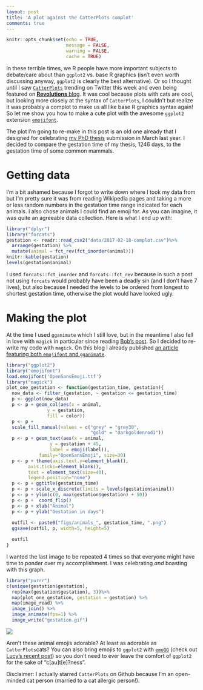 ```yaml
---
layout: post
title: 'A plot against the CatterPlots complot'
comments: true
---
```

```r
knitr::opts_chunk$set(echo = TRUE,
                      message = FALSE,
                      warning = FALSE, 
                      cache = TRUE)
```

In these terrible times, we R people have more important subjects to debate/care about than `ggplot2` vs. base R graphics (isn't even worth discussing anyway, `ggplot2` is clearly the best alternative). Or so I thought until I saw [`CatterPlots`](https://github.com/Gibbsdavidl/CatterPlots) trending on Twitter this week and even being featured on [__Revolutions__ blog](http://blog.revolutionanalytics.com/2017/02/catterplots-plots-with-cats.html). It was cool because plots with cats are cool, but looking more closely at the syntax of `CatterPlots`, I couldn't but realize it was probably a complot to make us all like base R graphics syntax again! So let me show you how to make a cute plot with the awesome `ggplot2` extension [`emojifont`](https://github.com/GuangchuangYu/emojifont).

<!--more-->

The plot I'm going to re-make in this post is an old one already that I designed for celebrating [my PhD thesis](https://edoc.ub.uni-muenchen.de/19877/) submission in March last year. I decided to compare the gestation time of my thesis, 1246 days, to the gestation time of some common mammals.

# Getting data

I'm a bit ashamed because I forgot to write down where I took my data from but I'm pretty sure it was from reading Wikipedia pages and taking a more or less random numbers in the gestation time range indicated for each animals. I also chose animals I could find an emoji for. As you can imagine, it was quite an agreeable data collection. Here is what I end up with:

```r
library("dplyr")
library("forcats")
gestation <- readr::read_csv2("data/2017-02-18-complot.csv")%>%
  arrange(gestation) %>%
  mutate(animal = fct_rev(fct_inorder(animal)))
knitr::kable(gestation)
levels(gestation$animal)
```

I used `forcats::fct_inorder` and `forcats::fct_rev` because in such a post not using `forcats` would probably have been a deadly sin (and I don't have 7 lives), but also because I needed the levels to be ordered from longest to shortest gestation time, otherwise the plot would have looked ugly.

# Making the plot

At the time I used `gganimate` which I still love, but in the meantime I also fell in love with `magick` in particular since reading [Bob's post](https://rud.is/b/2016/07/27/u-s-drought-animations-with-the-witchs-brew-purrr-broom-magick/). So I decided to re-write my code with `magick`. On this blog I already published [an article featuring both `emojifont` and `gganimate`](http://www.masalmon.eu/2017/01/27/catan/).

```r
library("ggplot2")
library("emojifont")
load.emojifont('OpenSansEmoji.ttf')
library("magick")
plot_one_gestation <- function(gestation_time, gestation){
  now_data <- filter_(gestation, ~ gestation <= gestation_time)
  p <- ggplot(now_data) 
  p <- p + geom_col(aes(x = animal,
               y = gestation,
               fill = color))
  p <- p +
  scale_fill_manual(values = c("grey" = "grey30",
                               "gold" = "darkgoldenrod1")) 
  p <- p + geom_text(aes(x = animal, 
                y = gestation + 45,
                label = emoji(label)),
            family="OpenSansEmoji", size=30) 
  p <- p + theme(axis.text.y=element_blank(),
        axis.ticks=element_blank(),
        text = element_text(size=40),
        legend.position="none")
  p <- p + ggtitle(gestation_time)
  p <- p + scale_x_discrete(limits = levels(gestation$animal))
  p <- p + ylim(c(0, max(gestation$gestation) + 50)) 
  p <- p +  coord_flip() 
  p <- p + xlab("Animal") 
  p <- p + ylab("Gestation in days") 
  
  outfil <- paste0("figs/animals_", gestation_time, ".png")
  ggsave(outfil, p, width=5, height=5)

  outfil
}

```

I wanted the last image to be repeated 4 times so that everyone might have time to ponder over my accomplishment. I was celebrating _and_ boasting with this graph.

```r
library("purrr")
c(unique(gestation$gestation),
  rep(max(gestation$gestation), 3))%>%
  map(plot_one_gestation, gestation = gestation) %>%
  map(image_read) %>%
  image_join() %>%
  image_animate(fps=1) %>%
  image_write("gestation.gif")

```

![](https://github.com/masalmon/masalmon.github.io/blob/master/_source/gestation.gif?raw=true)

Aren't these animal emojis adorable? At least as adorable as `CatterPlots`cats? You can also bring emojis to `ggplot2` with [`emoGG`](https://github.com/dill/emoGG) (check out [Lucy's recent post](http://livefreeordichotomize.com/2017/02/09/the-prevalence-of-drunk-podcasts/)) so you don't need to ever leave the comfort of `ggplot2` for the sake of "c[au]t[e]?ness".

Disclaimer: I actually starred `CatterPlots` on Github because I'm an open-minded cat person (married to a cat allergic person!). 